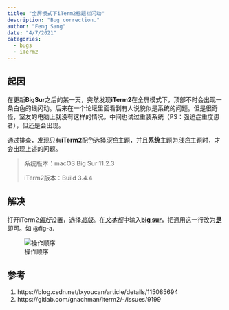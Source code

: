 ```yaml
---
title: "全屏模式下iTerm2标题栏闪动"
description: "Bug correction."
author: "Feng Sang"
date: "4/7/2021"
categories:
  - bugs
  - iTerm2
---
```


## 起因

在更新**BigSur**之后的某一天，突然发现**iTerm2**在全屏模式下，顶部不时会出现一条白色的线闪动。后来在一个论坛里面看到有人说貌似是系统的问题。但是很奇怪，室友的电脑上就没有这样的情况。中间也试过重装系统（PS：强迫症重度患者），但还是会出现。

通过排查，发现只有**iTerm2**配色选择<u>*深色*</u>主题，并且**系统**主题为<u>*浅色*</u>主题时，才会出现上述的问题。

> 系统版本：macOS Big Sur 11.2.3
> 
> iTerm2版本：Build 3.4.4

## 解决

打开iTerm2<u>*偏好*</u>设置，选择<u>*高级*</u>。在<u>*文本框*</u>中输入<u>**big sur**</u>，把通用这一行改为<u>**是**</u>即可。如 @fig-a.

![操作顺序](index.assets/image-20210407201733987.png){#fig-a fig-align="center"}

## 参考

1. https://blog.csdn.net/lxyoucan/article/details/115085694
2. https://gitlab.com/gnachman/iterm2/-/issues/9199